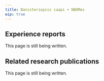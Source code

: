 ---
title: Banisteriopsis caapi + NBOMes
wip: true
---

## Experience reports

This page is still being written.

## Related research publications

This page is still being written.

